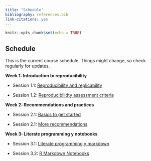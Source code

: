 ```yaml
---
title: "Schedule"
bibliography: references.bib
link-citations: yes
---
```


```r
knitr::opts_chunk$set(echo = TRUE)
```

## Schedule

This is the current course schedule. Things might change, so check regularly for updates.

**Week 1: Introduction to reproducibility**

-   Session 1.1: [Reproducibility and replicability](session11.html)

-   Session 1.2: [Reproducibilidty assessment criteria](session12.html)

**Week 2: Recommendations and practices**

-   Session 2.1: [Basics to get started](session21.html)

-   Session 2.1: [More recommendations](session21.html)

**Week 3: Literate programming y notebooks**

-   Session 3.1: [Literate programming y markdown](sesion31.html)

-   Session 3.2: [R Markdown Notebooks](sesion32.html)
